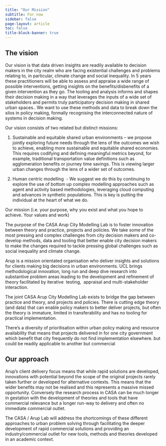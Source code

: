 ```yaml
---
title: "Our Mission"
subtitle: For now
sidebar: false
page-layout: article
toc: false
title-block-banner: true
---
```


## The vision

Our vision is that data driven insights are readily available to decision makers in the city realm who are facing existential challenges and problems relating to, in particular, climate change and social inequality. In 5 years these practitioners will be able to assess and appraise a wide range of possible interventions, getting insights on the benefits/disbenefits of a given intervention as they go. The tooling and analysis informs and shapes their decision making in a way that leverages the inputs of a wide set of stakeholders and permits truly participatory decision making in shared urban spaces.. We want to use these methods and data to break down the silos in policy making, formally recognising the interconnected nature of systems in decision making.

Our vision consists of two related but distinct missions:

1.  Sustainable and equitable shared urban environments -- we propose jointly exploring future needs through the lens of the outcomes we wish to achieve, enabling more sustainable and equitable shared economies. This requires codifying and defining meaningful metrics beyond, for example, traditional transportation value definitions such as agglomeration benefits or journey time savings. This is viewing larger urban changes through the lens of a wider set of outcomes. 

<!-- -->

2.  Human centric modelling  - We suggest we do this by continuing to explore the use of bottom up complex modelling approaches such as agent and activity based methodologies, leveraging cloud computing and advances in synthetic populations. This is key is putting the individual at the heart of what we do. 

Our mission (i.e. your purpose, why you exist and what you hope to achieve. Your values and work)

The purpose of the CASA Arup City Modelling Lab is to foster innovation between theory and practice, projects and policies. We take some of the most pressing and complex challenges from city decision makers and co-develop methods, data and tooling that better enable city decision makers to make the changes required to tackle pressing global challenges such as social inequality and climate change. 

Arup is a mission orientated organisation who deliver insights and solutions for clients making big decisions in urban environments. UCL brings methodological innovation, long run and deep dive research into substantive problem areas leading to the development and refinement of theory facilitated by iterative  testing,  appraisal and multi-stakeholder interaction. 

The joint CASA Arup City Modelling Lab exists to bridge the gap between practice and theory, and projects and policies. There is cutting edge theory (and data) that can enable policy makers to better deliver projects, but often the theory is immature, limited in transferability and has no tooling for practical implementation. 

There's a diversity of prioritisation within urban policy making and resource availability that means that projects delivered in for one city government which benefit that city frequently do not find implementation elsewhere. but could be readily applicable to another but commercial 

## Our approach

Arup's client delivery focus means that while rapid solutions are developed, innovations with potential beyond the scope of the original projects rarely taken further or developed for alternative contexts. This means that the wider benefits may not be realised and this represents a massive missed opportunity. Conversely the research process in CASA can be much longer in gestation with the development of theories and tools that have commercial relevance but a longer run-way to delivery and often no immediate commercial outlet. 

The CASA / Arup Lab will address the shortcomings of these different approaches to urban problem solving through facilitating the deeper development of rapid commercial solutions and providing an industry/commercial outlet for new tools, methods and theories developed in an academic context. 
